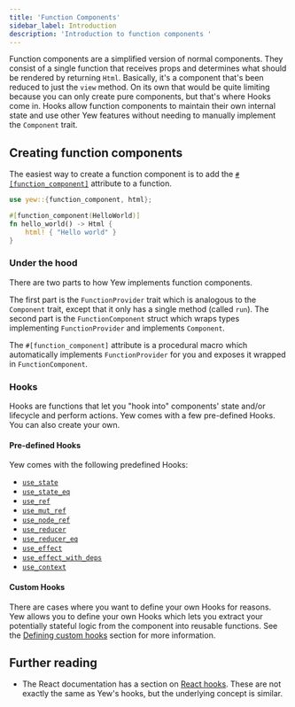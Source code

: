 ```yaml
---
title: 'Function Components'
sidebar_label: Introduction
description: 'Introduction to function components '
---
```


Function components are a simplified version of normal components. They consist of a single function
that receives props and determines what should be rendered by returning `Html`. Basically, it's a
component that's been reduced to just the `view` method. On its own that would be quite limiting
because you can only create pure components, but that's where Hooks come in. Hooks allow function
components to maintain their own internal state and use other Yew features without needing to manually
implement the `Component` trait.

## Creating function components

The easiest way to create a function component is to add the [`#[function_component]`](concepts/function-components/attribute.mdx) attribute to a function.

```rust
use yew::{function_component, html};

#[function_component(HelloWorld)]
fn hello_world() -> Html {
    html! { "Hello world" }
}
```

### Under the hood

There are two parts to how Yew implements function components.

The first part is the `FunctionProvider` trait which is analogous to the `Component` trait, except
that it only has a single method (called `run`). The second part is the `FunctionComponent` struct
which wraps types implementing `FunctionProvider` and implements `Component`.

The `#[function_component]` attribute is a procedural macro which automatically implements
`FunctionProvider` for you and exposes it wrapped in `FunctionComponent`.

### Hooks

Hooks are functions that let you "hook into" components' state and/or lifecycle and perform
actions. Yew comes with a few pre-defined Hooks. You can also create your own.

#### Pre-defined Hooks

Yew comes with the following predefined Hooks:

- [`use_state`](./../function-components/pre-defined-hooks.mdx#use_state)
- [`use_state_eq`](./../function-components/pre-defined-hooks.mdx#use_state_eq)
- [`use_ref`](./../function-components/pre-defined-hooks.mdx#use_ref)
- [`use_mut_ref`](./../function-components/pre-defined-hooks.mdx#use_mut_ref)
- [`use_node_ref`](./../function-components/pre-defined-hooks.mdx#use_node_ref)
- [`use_reducer`](./../function-components/pre-defined-hooks.mdx#use_reducer)
- [`use_reducer_eq`](./../function-components/pre-defined-hooks.mdx#use_reducer_eq)
- [`use_effect`](./../function-components/pre-defined-hooks.mdx#use_effect)
- [`use_effect_with_deps`](./../function-components/pre-defined-hooks.mdx#use_effect_with_deps)
- [`use_context`](./../function-components/pre-defined-hooks.mdx#use_context)

#### Custom Hooks

There are cases where you want to define your own Hooks for reasons. Yew allows you to define your own Hooks which lets you extract your potentially stateful logic from the component into reusable functions.
See the [Defining custom hooks](./../function-components/custom-hooks.mdx#defining-custom-hooks) section for more information.

## Further reading

- The React documentation has a section on [React hooks](https://reactjs.org/docs/hooks-intro.html).
  These are not exactly the same as Yew's hooks, but the underlying concept is similar.
